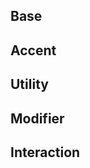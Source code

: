 [//]: # (The addon-docs blocks do not have official docs yet.)
[//]: # (They are being worked on https://github.com/storybookjs/storybook/issues/9133)
[//]: # (The list of available components can be found here:)
[//]: # (https://github.com/storybookjs/storybook/blob/master/addons/docs/src/blocks/index.ts)

<Meta title="Design Tokens|Colors" />

## Base

<TokenTable tokens={color.base} />

## Accent

<TokenTable tokens={color.accent} />

## Utility

<TokenTable tokens={color.utility} />

## Modifier

<TokenTable tokens={color.modifier} />

## Interaction

<TokenTable tokens={color.interaction} />

